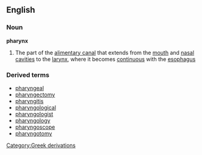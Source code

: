 ==English==
===Noun===
{{wikipedia}}
'''pharynx'''
#The part of the [[alimentary canal]] that extends from the [[mouth]] and [[nasal]] [[cavities]] to the [[larynx]], where it becomes [[continuous]] with the [[esophagus]]
===Derived terms===
*[[pharyngeal]] 
*[[pharyngectomy]]
*[[pharyngitis]]
*[[pharyngological]]
*[[pharyngologist]]
*[[pharyngology]]
*[[pharyngoscope]]
*[[pharyngotomy]]
[[Category:Greek derivations]]